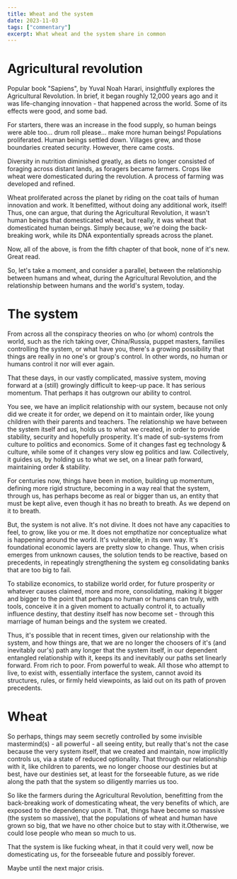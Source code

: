 ```yaml
---
title: Wheat and the system
date: 2023-11-03
tags: ["commentary"]
excerpt: What wheat and the system share in common
---
```


# Agricultural revolution

Popular book "Sapiens", by Yuval Noah Harari, insightfully explores the Agricultural Revolution. In brief, it began roughly 12,000 years ago and it was life-changing innovation - that happened across the world. Some of its effects were good, and some bad.

For starters, there was an increase in the food supply, so human beings were able too... drum roll please... make more human beings! Populations proliferated. Human beings settled down. Villages grew, and those boundaries created security. However, there came costs.

Diversity in nutrition diminished greatly, as diets no longer consisted of foraging across distant lands, as foragers became farmers. Crops like wheat were domesticated during the revolution. A process of farming was developed and refined.

Wheat proliferated across the planet by riding on the coat tails of human innovation and work. It benefitted, without doing any additional work, itself! Thus, one can argue, that during the Agricultural Revolution, it wasn't human beings that domesticated wheat, but really, it was wheat that domesticated human beings. Simply because, we're doing the back-breaking work, while its DNA expontentially spreads across the planet.

Now, all of the above, is from the fifth chapter of that book, none of it's new. Great read.

So, let's take a moment, and consider a parallel, between the relationship between humans and wheat, during the Agricultural Revolution, and the relationship between humans and the world's system, today.

# The system

From across all the conspiracy theories on who (or whom) controls the world, such as the rich taking over, China/Russia, puppet masters, families controlling the system, or what have you, there's a growing possibility that things are really in no one's or group's control. In other words, no human or humans control it nor will ever again.

That these days, in our vastly complicated, massive system, moving forward at a (still) growingly difficult to keep-up pace. It has serious momentum. That perhaps it has outgrown our ability to control.

You see, we have an implicit relationship with our system, because not only did we create it for order, we depend on it to maintain order, like young children with their parents and teachers. The relationship we have between the system itself and us, holds us to what we created, in order to provide stability, security and hopefully prosperity. It's made of sub-systems from culture to politics and economics. Some of it changes fast eg technology & culture, while some of it changes very slow eg politics and law. Collectively, it guides us, by holding us to what we set, on a linear path forward, maintaining order & stability.

For centuries now, things have been in motion, building up momentum, defining more rigid structure, becoming in a way real that the system, through us, has perhaps become as real or bigger than us, an entity that must be kept alive, even though it has no breath to breath. As we depend on it to breath.

But, the system is not alive. It's not divine. It does not have any capacities to feel, to grow, like you or me. It does not empthatize nor conceptualize what is happening around the world. It's vulnerable, in its own way. It's foundational economic layers are pretty slow to change. Thus, when crisis emerges from unknown causes, the solution tends to be reactive, based on precedents, in repeatingly strengthening the system eg consolidating banks that are too big to fail.

To stabilize economics, to stabilize world order, for future prosperity or whatever causes claimed, more and more, consolidating, making it bigger and bigger to the point that perhaps no human or humans can truly, with tools, conceive it in a given moment to actually control it, to actually influence destiny, that destiny itself has now become set - through this marriage of human beings and the system we created.

Thus, it's possible that in recent times, given our relationship with the system, and how things are, that we are no longer the choosers of it's (and inevitably our's) path any longer that the system itself, in our dependent entangled relationship with it, keeps its and inevitably our paths set linearly forward. From rich to poor. From powerful to weak. All those who attempt to live, to exist with, essentially interface the system, cannot avoid its structures, rules, or firmly held viewpoints, as laid out on its path of proven precedents.

# Wheat

So perhaps, things may seem secretly controlled by some invisible mastermind(s) - all powerful - all seeing entity, but really that's not the case because the very system itself, that we created and maintain, now implicitly controls us, via a state of reduced optionality. That through our relationship with it, like children to parents, we no longer choose our destinies but at best, have our destinies set, at least for the forseeable future, as we ride along the path that the system so diligently marries us too.

So like the farmers during the Agricultural Revolution, benefitting from the back-breaking work of domesticating wheat, the very benefits of which, are exposed to the dependency upon it. That, things have become so massive (the system so massive), that the populations of wheat and human have grown so big, that we have no other choice but to stay with it.Otherwise, we could lose people who mean so much to us.

That the system is like fucking wheat, in that it could very well, now be domesticating us, for the forseeable future and possibly forever.

Maybe until the next major crisis.
